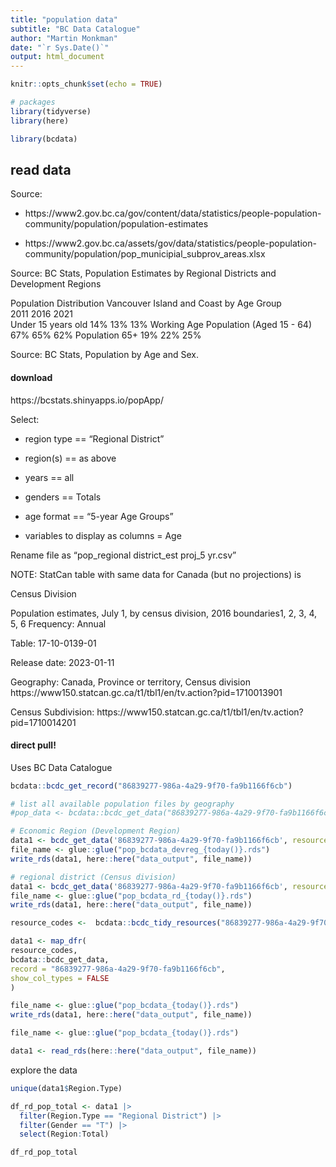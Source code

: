 ```yaml
---
title: "population data"
subtitle: "BC Data Catalogue"
author: "Martin Monkman"
date: "`r Sys.Date()`"
output: html_document
---
```


```r
knitr::opts_chunk$set(echo = TRUE)

# packages
library(tidyverse)
library(here)

library(bcdata)

```

## read data

Source:

-   https://www2.gov.bc.ca/gov/content/data/statistics/people-population-community/population/population-estimates

-   https://www2.gov.bc.ca/assets/gov/data/statistics/people-population-community/population/pop_municipial_subprov_areas.xlsx

Source: BC Stats, Population Estimates by Regional Districts and Development Regions

Population Distribution Vancouver Island and Coast by Age Group\
2011 2016 2021\
Under 15 years old 14% 13% 13% Working Age Population (Aged 15 - 64) 67% 65% 62% Population 65+ 19% 22% 25%

Source: BC Stats, Population by Age and Sex.

#### download

https://bcstats.shinyapps.io/popApp/

Select:

-   region type == "Regional District"

-   region(s) == as above

-   years == all

-   genders == Totals

-   age format == "5-year Age Groups"

-   variables to display as columns = Age

Rename file as "pop_regional district_est proj_5 yr.csv"


NOTE: StatCan table with same data for Canada (but no projections) is 

Census Division

Population estimates, July 1, by census division, 2016 boundaries1, 2, 3, 4, 5, 6
Frequency: Annual

Table: 17-10-0139-01

Release date: 2023-01-11

Geography: Canada, Province or territory, Census division
https://www150.statcan.gc.ca/t1/tbl1/en/tv.action?pid=1710013901

Census Subdivision: https://www150.statcan.gc.ca/t1/tbl1/en/tv.action?pid=1710014201


#### direct pull!

Uses BC Data Catalogue

```r
bcdata::bcdc_get_record("86839277-986a-4a29-9f70-fa9b1166f6cb")

# list all available population files by geography
#pop_data <- bcdata::bcdc_get_data("86839277-986a-4a29-9f70-fa9b1166f6cb")

# Economic Region (Development Region)
data1 <- bcdc_get_data('86839277-986a-4a29-9f70-fa9b1166f6cb', resource = '6ec0805b-2f6f-4b63-95e8-d3a818469622')
file_name <- glue::glue("pop_bcdata_devreg_{today()}.rds")
write_rds(data1, here::here("data_output", file_name))

# regional district (Census division)
data1 <- bcdc_get_data('86839277-986a-4a29-9f70-fa9b1166f6cb', resource = '36610a52-6f90-4ed6-946d-587641a490df')
file_name <- glue::glue("pop_bcdata_rd_{today()}.rds")
write_rds(data1, here::here("data_output", file_name))


```

```r

resource_codes <-  bcdata::bcdc_tidy_resources("86839277-986a-4a29-9f70-fa9b1166f6cb") %>% pull(id)

data1 <- map_dfr(
resource_codes,
bcdata::bcdc_get_data,
record = "86839277-986a-4a29-9f70-fa9b1166f6cb",
show_col_types = FALSE
)

file_name <- glue::glue("pop_bcdata_{today()}.rds")
write_rds(data1, here::here("data_output", file_name))

```

```r
file_name <- glue::glue("pop_bcdata_{today()}.rds")

data1 <- read_rds(here::here("data_output", file_name))

```

explore the data 

```r
unique(data1$Region.Type)
```


```r
df_rd_pop_total <- data1 |> 
  filter(Region.Type == "Regional District") |> 
  filter(Gender == "T") |> 
  select(Region:Total)

df_rd_pop_total
```
